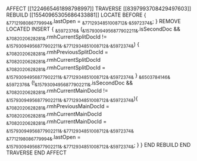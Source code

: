 AFFECT [[1224665461898798997]]
    TRAVERSE [[8397993708429497603]]
        REBUILD [[15540965305686433881]]
            LOCATE BEFORE { ~&7712198086779994&~.lastOpen = ~&7712934851008712&~.~&5972374&~; }
            REMOVE LOCATED
            INSERT {
                ~&5972376&~ (~&15793094956877902211&~.isSecondDoc && ~&7082020628281&~.rmhCurrentSplitDocId != ~&15793094956877902211&~.~&7712934851008712&~.~&5972374&~) {
                    ~&7082020628281&~.rmhPreviousSplitDocId = ~&7082020628281&~.rmhCurrentSplitDocId
                    ~&7082020628281&~.rmhCurrentSplitDocId = ~&15793094956877902211&~.~&7712934851008712&~.~&5972374&~
                } ~&6503784146&~ ~&5972376&~ (!~&15793094956877902211&~.isSecondDoc && ~&7082020628281&~.rmhCurrentMainDocId != ~&15793094956877902211&~.~&7712934851008712&~.~&5972374&~){
                    ~&7082020628281&~.rmhPreviousMainDocId = ~&7082020628281&~.rmhCurrentMainDocId
                    ~&7082020628281&~.rmhCurrentMainDocId = ~&15793094956877902211&~.~&7712934851008712&~.~&5972374&~
                    ~&7712198086779994&~.lastOpen = ~&15793094956877902211&~.~&7712934851008712&~.~&5972374&~;
                }
            }
        END REBUILD
    END TRAVERSE
END AFFECT
